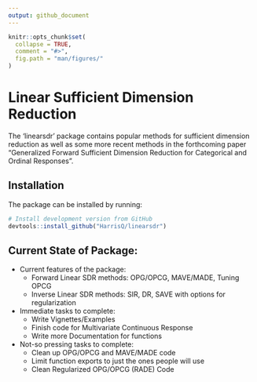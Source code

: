 ```yaml
---
output: github_document
---
```


<!-- README.md is generated from README.Rmd. Please edit that file -->

```r
knitr::opts_chunk$set(
  collapse = TRUE,
  comment = "#>",
  fig.path = "man/figures/"
)
```

# Linear Sufficient Dimension Reduction

<!-- # pkgdown <img src="man/figures/logo.png" align="right" alt="" width="120" /> -->

The 'linearsdr' package contains popular methods for sufficient dimension reduction as well as some more recent methods in the forthcoming paper "Generalized Forward Sufficient Dimension Reduction for Categorical and Ordinal Responses".


## Installation

The package can be installed by running:

<!-- ::: .pkgdown-devel -->
```r
# Install development version from GitHub
devtools::install_github("HarrisQ/linearsdr")
```
<!-- ::: -->


Current State of Package:
----

* Current features of the package:
    + Forward Linear SDR methods: OPG/OPCG, MAVE/MADE, Tuning OPCG  
    + Inverse Linear SDR methods: SIR, DR, SAVE with options for regularization  

* Immediate tasks to complete:
    + Write Vignettes/Examples   
    + Finish code for Multivariate Continuous Response   
    + Write more Documentation for functions  

* Not-so pressing tasks to complete:
    + Clean up OPG/OPCG and MAVE/MADE code  
    + Limit function exports to just the ones people will use  
    + Clean Regularized OPG/OPCG (RADE) Code  





